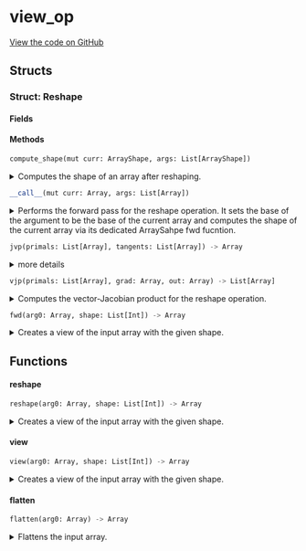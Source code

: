 # view_op



[View the code on GitHub](https://github.com/endia-ai/Endia/tree/nightly/endia/functional/view_ops/view_op.mojo)

## Structs

### Struct: Reshape





#### Fields

#### Methods

```python
compute_shape(mut curr: ArrayShape, args: List[ArrayShape])
```

<details>
<summary>Computes the shape of an array after reshaping.</summary>

###### Args

- ``curr``: ``ArrayShape``
  The ArrayShape to store the result of the computation.

- ``args``: ``List[ArrayShape]``
  The ArrayShape to reshape, and the shape, stride and storage offset of the target ArrayShape encoded in a  single ArrayShape.


</details>

```python
__call__(mut curr: Array, args: List[Array])
```

<details>
<summary>Performs the forward pass for the reshape operation. It sets the base of the argument to be the base of the current array and computes the shape of the current array via its dedicated ArraySahpe fwd fucntion.</summary>

###### Args

- ``curr``: ``Array``
  The current array to store the result (modified in-place).

- ``args``: ``List[Array]``
  The array on which the reshape view is created.

**Note:**
The information of the shape computation is stored in the ArrayShape object of the curr array.

#### Constraints:
- The number of elements in the input array must be equal to the number of elements in the target shape.


</details>

```python
jvp(primals: List[Array], tangents: List[Array]) -> Array
```

<details>
<summary>more details</summary>

###### Args

- ``primals``: ``List[Array]``
  

- ``tangents``: ``List[Array]``
  

###### Returns
- ``Array`` - 


</details>

```python
vjp(primals: List[Array], grad: Array, out: Array) -> List[Array]
```

<details>
<summary>Computes the vector-Jacobian product for the reshape operation.</summary>

###### Args

- ``primals``: ``List[Array]``
  A list containing the primal input array.

- ``grad``: ``Array``
  The gradient of the output with respect to some scalar function.

- ``out``: ``Array``
  The output of the forward pass.

###### Returns
- ``List[Array]`` - A list containing the gradient with respect to the input.

**Note:**
The vector-Jacobian product for reshape is computed by calling the reshape operation.


</details>

```python
fwd(arg0: Array, shape: List[Int]) -> Array
```

<details>
<summary>Creates a view of the input array with the given shape.</summary>

###### Args

- ``arg0``: ``Array``
  The input array.

- ``shape``: ``List[Int]``
  The target shape.

###### Returns
- ``Array`` - The reshaped array.

#### Constraints:
- The number of elements in the input array must be equal to the number of elements in the target shape.


</details>

## Functions

#### **reshape**

```python
reshape(arg0: Array, shape: List[Int]) -> Array
```

<details>
<summary>Creates a view of the input array with the given shape.</summary>

###### Args

- ``arg0``: ``Array``
  The input array.

- ``shape``: ``List[Int]``
  The target shape.

###### Returns
- ``Array`` - The reshaped array.

#### Constraints:
- The number of elements in the input array must be equal to the number of elements in the target shape.


</details>

#### **view**

```python
view(arg0: Array, shape: List[Int]) -> Array
```

<details>
<summary>Creates a view of the input array with the given shape.</summary>

###### Args

- ``arg0``: ``Array``
  The input array.

- ``shape``: ``List[Int]``
  The target shape.

###### Returns
- ``Array`` - The reshaped array.

#### Constraints:
- The number of elements in the input array must be equal to the number of elements in the target shape.

**Note:**
This function is a wrapper around the reshape function.


</details>

#### **flatten**

```python
flatten(arg0: Array) -> Array
```

<details>
<summary>Flattens the input array.</summary>

###### Args

- ``arg0``: ``Array``
  The input array.

###### Returns
- ``Array`` - The flattened array.

**Note:**
This function is a wrapper around the reshape function.


</details>

